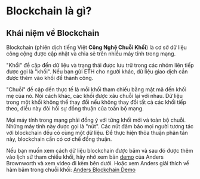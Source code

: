 
# Blockchain là gì?

## Khái niệm về Blockchain
Blockchain (phiên dịch tiếng Việt **Công Nghệ Chuỗi Khối**) là cơ sở dữ liệu công cộng được cập nhật và chia sẻ trên nhiều máy tính trong mạng.

"Khối" đề cập đến dữ liệu và trạng thái được lưu trữ trong các nhóm liên tiếp được gọi là "khối". Nếu bạn gửi ETH cho người khác, dữ liệu giao dịch cần được thêm vào khối để thành công.

"Chuỗi" đề cập đến thực tế là mỗi khối tham chiếu bằng mật mã đến khối mẹ của nó. Nói cách khác, các khối được xâu chuỗi lại với nhau. Dữ liệu trong một khối không thể thay đổi nếu không thay đổi tất cả các khối tiếp theo, điều này đòi hỏi sự đồng thuận của toàn bộ mạng.

Mọi máy tính trong mạng phải đồng ý với từng khối mới và toàn bộ chuỗi. Những máy tính này được gọi là "nút". Các nút đảm bảo mọi người tương tác với blockchain đều có cùng một dữ liệu. Để thực hiện thỏa thuận phân tán này, blockchain cần có cơ chế đồng thuận.

Nếu bạn muốn xem cách dữ liệu blockchain được băm và sau đó được thêm vào lịch sử tham chiếu khối, hãy nhớ xem bản [demo](https://andersbrownworth.com/blockchain/blockchain) của Anders Brownworth và xem video đi kèm bên dưới. Hoặc xem Anders giải thích về hàm băm trong chuỗi khối: [Anders Blockchain Demo](https://andersbrownworth.com/blockchain/)

<PostNav currentSectionId={1} currentPostId={1} />